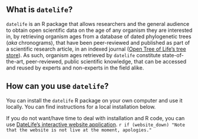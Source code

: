 ## What is `datelife`?

`datelife` is an R package that allows researchers and the general audience to obtain
open scientific data on the age of any organism they are interested in, by retrieving
organism ages from a database of dated phylogenetic trees (_aka_ chronograms), that
have been peer-reviewed and published as part of a scientific research
article, in an indexed journal ([Open Tree of Life's tree store](https://tree.opentreeoflife.org/curator)).
As such, organism ages retrieved by `datelife` constitute state-of-the-art,
peer-reviewed, public scientific knowledge, that can be accessed and reused by
experts and non-experts in the field alike.

## How can you use `datelife`?

You can install the `datelife` R package on your own computer and use it locally.
You can find instructions for a local installation below.

If you do not want/have time to deal with installation and R code, you can use
[DateLife's interactive website application](`r ifelse(website_down, "https://github.com/phylotastic/datelifedocker", "http://datelife.opentreeoflife.org/query/")`). `r if (website_down) "Note that the website is not live at the moment, apologies."`

<!-- http://datelife.opentreeoflife.org/query/ -->
